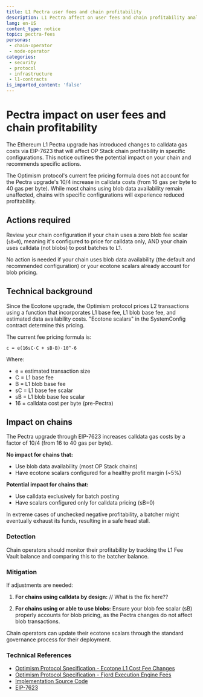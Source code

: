 ```yaml
---
title: L1 Pectra user fees and chain profitability
description: L1 Pectra affect on user fees and chain profitability analysis
lang: en-US
content_type: notice
topic: pectra-fees
personas:
 - chain-operator
 - node-operator
categories:
 - security
 - protocol
 - infrastructure
 - l1-contracts
is_imported_content: 'false'
---
```

# Pectra impact on user fees and chain profitability
The Ethereum L1 Pectra upgrade has introduced changes to calldata gas costs via EIP-7623 that will affect OP Stack chain profitability in specific configurations. This notice outlines the potential impact on your chain and recommends specific actions.

The Optimism protocol's current fee pricing formula does not account for the Pectra upgrade's 10/4 increase in calldata costs (from 16 gas per byte to 40 gas per byte). While most chains using blob data availability remain unaffected, chains with specific configurations will experience reduced profitability.

## Actions required
Review your chain configuration if your chain uses a zero blob fee scalar (`sB=0`), meaning it's configured to price for calldata only, AND your chain uses calldata (not blobs) to post batches to L1.

No action is needed if your chain uses blob data availability (the default and recommended configuration) or your ecotone scalars already account for blob pricing.

## Technical background
Since the Ecotone upgrade, the Optimism protocol prices L2 transactions using a function that incorporates L1 base fee, L1 blob base fee, and estimated data availability costs. "Ecotone scalars" in the SystemConfig contract determine this pricing.

The current fee pricing formula is:
```
c = e(16sC·C + sB·B)·10^-6
```
Where:
- e = estimated transaction size
- C = L1 base fee
- B = L1 blob base fee
- sC = L1 base fee scalar
- sB = L1 blob base fee scalar
- 16 = calldata cost per byte (pre-Pectra)

## Impact on chains
The Pectra upgrade through EIP-7623 increases calldata gas costs by a factor of 10/4 (from 16 to 40 gas per byte).

**No impact for chains that:**
- Use blob data availability (most OP Stack chains)
- Have ecotone scalars configured for a healthy profit margin (~5%)

**Potential impact for chains that:**
- Use calldata exclusively for batch posting
- Have scalars configured only for calldata pricing (sB=0)

In extreme cases of unchecked negative profitability, a batcher might eventually exhaust its funds, resulting in a safe head stall.

### Detection
Chain operators should monitor their profitability by tracking the L1 Fee Vault balance and comparing this to the batcher balance.

### Mitigation
If adjustments are needed:

1. **For chains using calldata by design:**  // What is the fix here??

2. **For chains using or able to use blobs:** Ensure your blob fee scalar (sB) properly accounts for blob pricing, as the Pectra changes do not affect blob transactions.

Chain operators can update their ecotone scalars through the standard governance process for their deployment.

### Technical References
- [Optimism Protocol Specification - Ecotone L1 Cost Fee Changes](https://specs.optimism.io/protocol/exec-engine.html#ecotone-l1-cost-fee-changes-eip-4844-da)
- [Optimism Protocol Specification - Fjord Execution Engine Fees](https://specs.optimism.io/protocol/fjord/exec-engine.html#fees)
- [Implementation Source Code](https://github.com/ethereum-optimism/op-geth/blob/3d7afdc2701b74c5987e31521e2c336c4511afdf/core/types/rollup_cost.go#L527)
- [EIP-7623](https://eips.ethereum.org/EIPS/eip-7623)